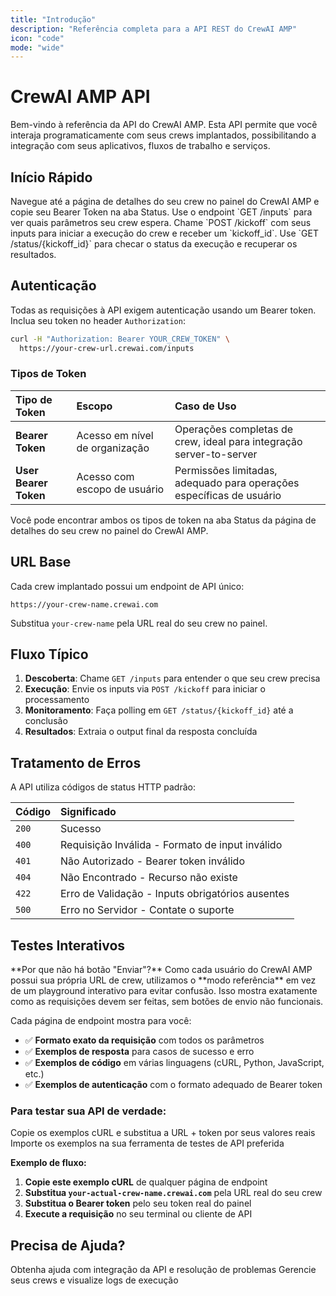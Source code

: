 ```yaml
---
title: "Introdução"
description: "Referência completa para a API REST do CrewAI AMP"
icon: "code"
mode: "wide"
---
```


# CrewAI AMP API

Bem-vindo à referência da API do CrewAI AMP. Esta API permite que você interaja programaticamente com seus crews implantados, possibilitando a integração com seus aplicativos, fluxos de trabalho e serviços.

## Início Rápido

<Steps>
  <Step title="Obtenha suas credenciais de API">
    Navegue até a página de detalhes do seu crew no painel do CrewAI AMP e copie seu Bearer Token na aba Status.
  </Step>

  <Step title="Descubra os Inputs Necessários">
    Use o endpoint `GET /inputs` para ver quais parâmetros seu crew espera.
  </Step>

  <Step title="Inicie uma Execução de Crew">
    Chame `POST /kickoff` com seus inputs para iniciar a execução do crew e receber um `kickoff_id`.
  </Step>

  <Step title="Monitore o Progresso">
    Use `GET /status/{kickoff_id}` para checar o status da execução e recuperar os resultados.
  </Step>
</Steps>

## Autenticação

Todas as requisições à API exigem autenticação usando um Bearer token. Inclua seu token no header `Authorization`:

```bash
curl -H "Authorization: Bearer YOUR_CREW_TOKEN" \
  https://your-crew-url.crewai.com/inputs
```

### Tipos de Token

| Tipo de Token       | Escopo                   | Caso de Uso                                              |
|:--------------------|:------------------------|:---------------------------------------------------------|
| **Bearer Token**    | Acesso em nível de organização | Operações completas de crew, ideal para integração server-to-server |
| **User Bearer Token** | Acesso com escopo de usuário         | Permissões limitadas, adequado para operações específicas de usuário   |

<Tip>
Você pode encontrar ambos os tipos de token na aba Status da página de detalhes do seu crew no painel do CrewAI AMP.
</Tip>

## URL Base

Cada crew implantado possui um endpoint de API único:

```
https://your-crew-name.crewai.com
```

Substitua `your-crew-name` pela URL real do seu crew no painel.

## Fluxo Típico

1. **Descoberta**: Chame `GET /inputs` para entender o que seu crew precisa
2. **Execução**: Envie os inputs via `POST /kickoff` para iniciar o processamento
3. **Monitoramento**: Faça polling em `GET /status/{kickoff_id}` até a conclusão
4. **Resultados**: Extraia o output final da resposta concluída

## Tratamento de Erros

A API utiliza códigos de status HTTP padrão:

| Código | Significado                           |
|--------|:--------------------------------------|
| `200`  | Sucesso                               |
| `400`  | Requisição Inválida - Formato de input inválido |
| `401`  | Não Autorizado - Bearer token inválido |
| `404`  | Não Encontrado - Recurso não existe     |
| `422`  | Erro de Validação - Inputs obrigatórios ausentes |
| `500`  | Erro no Servidor - Contate o suporte    |

## Testes Interativos

<Info>
**Por que não há botão "Enviar"?** Como cada usuário do CrewAI AMP possui sua própria URL de crew, utilizamos o **modo referência** em vez de um playground interativo para evitar confusão. Isso mostra exatamente como as requisições devem ser feitas, sem botões de envio não funcionais.
</Info>

Cada página de endpoint mostra para você:
- ✅ **Formato exato da requisição** com todos os parâmetros
- ✅ **Exemplos de resposta** para casos de sucesso e erro
- ✅ **Exemplos de código** em várias linguagens (cURL, Python, JavaScript, etc.)
- ✅ **Exemplos de autenticação** com o formato adequado de Bearer token

### **Para testar sua API de verdade:**

<CardGroup cols={2}>
  <Card title="Copie Exemplos cURL" icon="terminal">
    Copie os exemplos cURL e substitua a URL + token por seus valores reais
  </Card>
  <Card title="Use Postman/Insomnia" icon="play">
    Importe os exemplos na sua ferramenta de testes de API preferida
  </Card>
</CardGroup>

**Exemplo de fluxo:**
1. **Copie este exemplo cURL** de qualquer página de endpoint
2. **Substitua `your-actual-crew-name.crewai.com`** pela URL real do seu crew
3. **Substitua o Bearer token** pelo seu token real do painel
4. **Execute a requisição** no seu terminal ou cliente de API

## Precisa de Ajuda?

<CardGroup cols={2}>
  <Card title="Suporte Enterprise" icon="headset" href="mailto:support@crewai.com">
    Obtenha ajuda com integração da API e resolução de problemas
  </Card>
  <Card title="Painel Enterprise" icon="chart-line" href="https://app.crewai.com">
    Gerencie seus crews e visualize logs de execução
  </Card>
</CardGroup>
